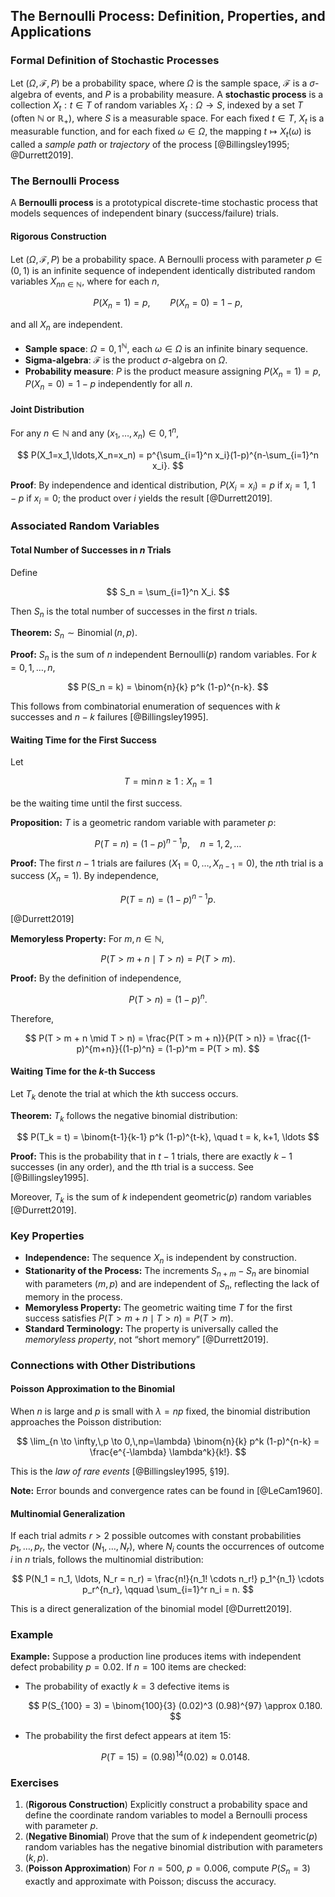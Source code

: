 ## The Bernoulli Process: Definition, Properties, and Applications

### Formal Definition of Stochastic Processes

Let $(\Omega, \mathcal{F}, P)$ be a probability space, where $\Omega$ is the sample space, $\mathcal{F}$ is a $\sigma$-algebra of events, and $P$ is a probability measure. A **stochastic process** is a collection ${X_t : t \in T}$ of random variables $X_t: \Omega \to S$, indexed by a set $T$ (often $\mathbb{N}$ or $\mathbb{R}_+$), where $S$ is a measurable space. For each fixed $t \in T$, $X_t$ is a measurable function, and for each fixed $\omega \in \Omega$, the mapping $t \mapsto X_t(\omega)$ is called a *sample path* or *trajectory* of the process [@Billingsley1995; @Durrett2019].

### The Bernoulli Process

A **Bernoulli process** is a prototypical discrete-time stochastic process that models sequences of independent binary (success/failure) trials.

#### Rigorous Construction

Let $(\Omega, \mathcal{F}, P)$ be a probability space. A Bernoulli process with parameter $p \in (0,1)$ is an infinite sequence of independent identically distributed random variables ${X_n}_{n \in \mathbb{N}}$, where for each $n$,

$$
P(X_n = 1) = p, \qquad P(X_n = 0) = 1-p,
$$

and all $X_n$ are independent.

* **Sample space**: $\Omega = {0,1}^{\mathbb{N}}$, each $\omega \in \Omega$ is an infinite binary sequence.
* **Sigma-algebra**: $\mathcal{F}$ is the product $\sigma$-algebra on $\Omega$.
* **Probability measure**: $P$ is the product measure assigning $P(X_n=1)=p$, $P(X_n=0)=1-p$ independently for all $n$.

#### Joint Distribution

For any $n\in\mathbb{N}$ and any $(x_1,\ldots,x_n)\in{0,1}^n$,

$$
P(X_1=x_1,\ldots,X_n=x_n) = p^{\sum_{i=1}^n x_i}(1-p)^{n-\sum_{i=1}^n x_i}.
$$

**Proof**: By independence and identical distribution, $P(X_i = x_i) = p$ if $x_i=1$, $1-p$ if $x_i=0$; the product over $i$ yields the result [@Durrett2019].

### Associated Random Variables

#### Total Number of Successes in $n$ Trials

Define

$$
S_n = \sum_{i=1}^n X_i.
$$

Then $S_n$ is the total number of successes in the first $n$ trials.

**Theorem:** $S_n \sim \operatorname{Binomial}(n,p)$.

**Proof:** $S_n$ is the sum of $n$ independent Bernoulli$(p)$ random variables. For $k=0,1,\ldots,n$,

$$
P(S_n = k) = \binom{n}{k} p^k (1-p)^{n-k}.
$$

This follows from combinatorial enumeration of sequences with $k$ successes and $n-k$ failures [@Billingsley1995].

#### Waiting Time for the First Success

Let

$$
T = \min { n \geq 1 : X_n = 1 }
$$

be the waiting time until the first success.

**Proposition:** $T$ is a geometric random variable with parameter $p$:

$$
P(T = n) = (1-p)^{n-1}p, \quad n=1,2,\ldots
$$

**Proof:** The first $n-1$ trials are failures ($X_1=0,\ldots,X_{n-1}=0$), the $n$th trial is a success ($X_n=1$). By independence,

$$
P(T = n) = (1-p)^{n-1}p.
$$

[@Durrett2019]

**Memoryless Property:** For $m, n \in \mathbb{N}$,

$$
P(T > m + n \mid T > n) = P(T > m).
$$

**Proof:** By the definition of independence,

$$
P(T > n) = (1-p)^n.
$$

Therefore,

$$
P(T > m + n \mid T > n) = \frac{P(T > m + n)}{P(T > n)} = \frac{(1-p)^{m+n}}{(1-p)^n} = (1-p)^m = P(T > m).
$$

#### Waiting Time for the $k$-th Success

Let $T_k$ denote the trial at which the $k$th success occurs.

**Theorem:** $T_k$ follows the negative binomial distribution:

$$
P(T_k = t) = \binom{t-1}{k-1} p^k (1-p)^{t-k}, \quad t = k, k+1, \ldots
$$

**Proof:** This is the probability that in $t-1$ trials, there are exactly $k-1$ successes (in any order), and the $t$th trial is a success. See [@Billingsley1995].

Moreover, $T_k$ is the sum of $k$ independent geometric$(p)$ random variables [@Durrett2019].

### Key Properties

* **Independence:** The sequence ${X_n}$ is independent by construction.
* **Stationarity of the Process:** The increments $S_{n+m} - S_n$ are binomial with parameters $(m,p)$ and are independent of $S_n$, reflecting the lack of memory in the process.
* **Memoryless Property:** The geometric waiting time $T$ for the first success satisfies $P(T > m + n \mid T > n) = P(T > m)$.
* **Standard Terminology:** The property is universally called the *memoryless property*, not "short memory" [@Durrett2019].

### Connections with Other Distributions

#### Poisson Approximation to the Binomial

When $n$ is large and $p$ is small with $\lambda = np$ fixed, the binomial distribution approaches the Poisson distribution:

$$
\lim_{n \to \infty,\,p \to 0,\,np=\lambda} \binom{n}{k} p^k (1-p)^{n-k} = \frac{e^{-\lambda} \lambda^k}{k!}.
$$

This is the *law of rare events* [@Billingsley1995, §19].

**Note:** Error bounds and convergence rates can be found in [@LeCam1960].

#### Multinomial Generalization

If each trial admits $r>2$ possible outcomes with constant probabilities $p_1, \ldots, p_r$, the vector $(N_1,\ldots,N_r)$, where $N_i$ counts the occurrences of outcome $i$ in $n$ trials, follows the multinomial distribution:

$$
P(N_1 = n_1, \ldots, N_r = n_r) = \frac{n!}{n_1! \cdots n_r!} p_1^{n_1} \cdots p_r^{n_r}, \qquad \sum_{i=1}^r n_i = n.
$$

This is a direct generalization of the binomial model [@Durrett2019].

### Example

**Example:** Suppose a production line produces items with independent defect probability $p=0.02$. If $n=100$ items are checked:

* The probability of exactly $k=3$ defective items is

  $$
  P(S_{100} = 3) = \binom{100}{3} (0.02)^3 (0.98)^{97} \approx 0.180.
  $$
* The probability the first defect appears at item 15:

  $$
  P(T = 15) = (0.98)^{14} (0.02) \approx 0.0148.
  $$

### Exercises

1. (**Rigorous Construction**) Explicitly construct a probability space and define the coordinate random variables to model a Bernoulli process with parameter $p$.
2. (**Negative Binomial**) Prove that the sum of $k$ independent geometric$(p)$ random variables has the negative binomial distribution with parameters $(k, p)$.
3. (**Poisson Approximation**) For $n=500$, $p=0.006$, compute $P(S_{n}=3)$ exactly and approximate with Poisson; discuss the accuracy.

